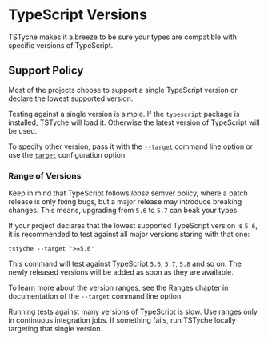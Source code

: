 
# TypeScript Versions

TSTyche makes it a breeze to be sure your types are compatible with specific versions of TypeScript.

## Support Policy

Most of the projects choose to support a single TypeScript version or declare the lowest supported version.

Testing against a single version is simple. If the `typescript` package is installed, TSTyche will load it. Otherwise the latest version of TypeScript will be used.

<Tip>

To specify other version, pass it with the [`--target`](../reference/command-line.mdx#target) command line option or use the [`target`](../reference/config-file.mdx#target) configuration option.

</Tip>

### Range of Versions

Keep in mind that TypeScript follows *loose* semver policy, where a patch release is only fixing bugs, but a major release may introduce breaking changes. This means, upgrading from `5.6` to `5.7` can beak your types.

If your project declares that the lowest supported TypeScript version is `5.6`, it is recommended to test against all major versions staring with that one:

```shell
tstyche --target '>=5.6'
```

This command will test against TypeScript `5.6`, `5.7`, `5.8` and so on. The newly released versions will be added as soon as they are available.

To learn more about the version ranges, see the [Ranges](../reference/command-line.mdx#ranges) chapter in documentation of the `--target` command line option.

<Tip>

Running tests against many versions of TypeScript is slow. Use ranges only in continuous integration jobs. If something fails, run TSTyche locally targeting that single version.

</Tip>
